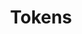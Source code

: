 ---
title: "Tokens"
description: "This guide will help you prevent abuse and fraud in your application"
---